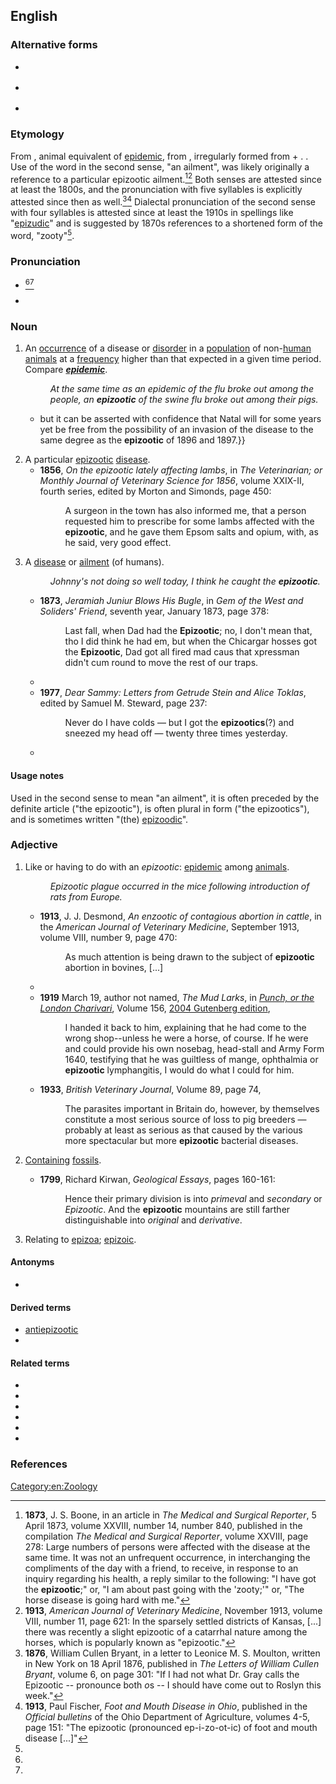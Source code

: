 {{also|epizoötic}}
==English==
{{wikipedia}}

===Alternative forms===
* {{l|en|epizoötic}} {{qualifier|{{l|en|pentasyllabic}} senses}}
* {{l|en|epizoodic}} {{qualifier|{{l|en|tetrasyllabic}} senses}}
* {{l|en|epizudic}} {{qualifier|{{l|en|tetrasyllabic}} senses}}

===Etymology===
From {{etyl|fr|en}} {{m|fr|épizootique}}, animal equivalent of [[epidemic]], from {{m|fr|épizootie}}, irregularly formed from {{etyl|grc|en}} {{m|grc|ἐπί}} + {{m|grc|ζῷον||animal}}.
{{affix|en|epi-|zo-|-otic}}. Use of the word in the second sense, "an ailment", was likely originally a reference to a particular epizootic ailment.<ref name="April 1873">'''1873''', J. S. Boone, in an article in ''The Medical and Surgical Reporter'', 5 April 1873, volume XXVIII, number 14, number 840, published in the compilation ''The Medical and Surgical Reporter'', volume XXVIII, page 278: Large numbers of persons were affected with the disease at the same time. It was not an unfrequent occurrence, in interchanging the compliments of the day with a friend, to receive, in response to an inquiry regarding his health, a reply similar to the following: "I have got the '''epizootic''';" or, "I am about past going with the 'zooty;'" or, "The horse disease is going hard with me."</ref><ref>'''1913''', ''American Journal of Veterinary Medicine'', November 1913, volume VIII, number 11, page 621: In the sparsely settled districts of Kansas, [...] there was recently a slight epizootic of a catarrhal nature among the horses, which is popularly known as "epizootic."</ref> Both senses are attested since at least the 1800s, and the pronunciation with five syllables is explicitly attested since then as well.<ref name="five syllables 1">'''1876''', William Cullen Bryant, in a letter to Leonice M. S. Moulton, written in New York on 18 April 1876, published in ''The Letters of William Cullen Bryant'', volume 6, on page 301: "If I had not what Dr. Gray calls the Epizootic -- pronounce both ''o''s -- I should have come out to Roslyn this week."</ref><ref name="five syllables 2">'''1913''', Paul Fischer, ''Foot and Mouth Disease in Ohio'', published in the ''Official bulletins'' of the Ohio Department of Agriculture, volumes 4-5, page 151: "The epizootic (pronounced ep-i-zo-ot-ic) of foot and mouth disease [...]"</ref> Dialectal pronunciation of the second sense with four syllables is attested since at least the 1910s in spellings like "[[epizudic]]"<!-- see[[Citations:epizudic]]--> and is suggested by 1870s references to a shortened form of the word, "zooty"<ref name="April 1873"></ref>.

===Pronunciation===
* {{IPA|en|/ɛpɪ.zəˈwɒtɪk/|/ɛpɪ.zoʊˈɒtɪk/}}<ref name="five syllables 1"></ref><ref name="five syllables 2"></ref>
* {{a|dialectal|especially in the sense ‘an ailment’}} {{IPA|en|/ɛpɪˈzuːdɪk/}}

===Noun===
{{en-noun}}

# {{lb|en|epidemiology}} An [[occurrence]] of a disease or [[disorder]] in a [[population]] of non-[[human]] [[animal]]s at a [[frequency]] higher than that expected in a given time period. Compare '''''[[epidemic]]'''''.
#: ''At the same time as an epidemic of the flu broke out among the people, an '''epizootic''' of the swine flu broke out among their pigs.''
#* {{quote-journal|en|date=July 5, 1901|url=https://www.biodiversitylibrary.org/bibliography/69252|journal=The Agricultural Journal and Mining Record|volume=4|issue=9|page=247|author={{w|Herbert Watkins-Pitchford|H. Watkins-Pitchford}}|title=The Umvoti Outbreak|passage={{...}}but it can be asserted with confidence that Natal will for some years yet be free from the possibility of an invasion of the disease to the same degree as the '''epizootic''' of 1896 and 1897.}}
# A particular [[epizootic#adjective|epizootic]] [[disease]].
#* '''1856''', ''On the epizootic lately affecting lambs'', in ''The Veterinarian; or Monthly Journal of Veterinary Science for 1856'', volume XXIX-II, fourth series, edited by Morton and Simonds, page 450:
#*: A surgeon in the town has also informed me, that a person requested him to prescribe for some lambs affected with the '''epizootic''', and he gave them Epsom salts and opium, with, as he said, very good effect.
# {{lb|en|dialectal|humorous|often|_|in the plural}} A [[disease]] or [[ailment]] (of humans).
#: ''Johnny's not doing so well today, I think he caught the '''epizootic'''.''
#* '''1873''', ''Jeramiah Juniur Blows His Bugle'', in ''Gem of the West and Soliders' Friend'', seventh year, January 1873, page 378:
#*: Last fall, when Dad had the '''Epizootic'''; no, I don't mean that, tho I did think he had em, but when the Chicargar hosses got the '''Epizootic''', Dad got all fired mad caus that xpressman didn't cum round to move the rest of our traps.
#* {{quote-text|en|year=1986|author=Geneva Bair Wilson|title=As the Anvil Rings|page=78|passage="My Laws, Minnie! She's got spots! I guess you've got the '''epizootics'''."}}
#* '''1977''', ''Dear Sammy: Letters from Getrude Stein and Alice Toklas'', edited by Samuel M. Steward, page 237:
#*: Never do I have colds — but I got the '''epizootics'''(?) and sneezed my head off — twenty three times yesterday.
#* {{quote-text|en|year=1998|author=David Pietrusza|title=Judge and Jury, the life and times of Judge Kenesaw Mountain Landis|page=348|passage=Then along comes somebody else who says you've got '''epizootic''' and he can cure '''epizootic''' and he doesn't have to cut out the epi.}}

====Usage notes====
Used in the second sense to mean "an ailment", it is often preceded by the definite article ("the epizootic"), is often plural in form ("the epizootics"), and is sometimes written "(the) [[epizoodic]]".

===Adjective===
{{en-adj}}

# {{lb|en|epidemiology}} Like or having to do with an ''epizootic'': [[epidemic]] among [[animal]]s.
#: ''Epizootic plague occurred in the mice following introduction of rats from Europe.''
#* '''1913''', J. J. Desmond, ''An enzootic of contagious abortion in cattle'', in the ''American Journal of Veterinary Medicine'', September 1913, volume VIII, number 9, page 470:
#*: As much attention is being drawn to the subject of '''epizootic''' abortion in bovines, [...]
#* {{quote-text|en|year=1914|author=Thomas Shaw|title=Management and Feeding of Sheep|page=398|passage=These are known respectively as the hair lung worm and the thread lung worm. The former of these is probably the more widely diffused, but the latter is more '''epizootic''' in flocks than the former.}}
#* '''1919''' March 19, author not named, ''The Mud Larks'', in ''[[w:Punch (magazine)|Punch, or the London Charivari]]'', Volume 156, [http://www.gutenberg.org/dirs/1/1/9/0/11908/11908-8.txt 2004 Gutenberg edition],
#*: I handed it back to him, explaining that he had come to the wrong shop--unless he were a horse, of course. If he were and could provide his own nosebag, head-stall and Army Form 1640, testifying that he was guiltless of mange, ophthalmia or '''epizootic''' lymphangitis, I would do what I could for him.
#* '''1933''', ''British Veterinary Journal'', Volume 89, page 74,
#*: The parasites important in Britain do, however, by themselves constitute a most serious source of loss to pig breeders — probably at least as serious as that caused by the various more spectacular but more '''epizootic''' bacterial diseases.
# {{lb|en|geology|rare}} [[contain|Containing]] [[fossil]]s.
#* '''1799''', Richard Kirwan, ''Geological Essays'', pages 160-161:
#*: Hence their primary division is into ''primeval'' and ''secondary'' or ''Epizootic''. And the '''epizootic''' mountains are still farther distinguishable into ''original'' and ''derivative''.
# Relating to [[epizoon|epizoa]]; [[epizoic]].

====Antonyms====
* {{l|en|enzootic}}

====Derived terms====
* [[antiepizootic]]
* {{l|en|epizootically}}

====Related terms====
* {{l|en|epizoology}}
* {{l|en|panzootic}}
* {{l|en|zootic}}
* {{l|en|epidemic}}
* {{l|en|pandemic}}
* {{l|en|endemic}}

===References===
<references />

[[Category:en:Zoology]]